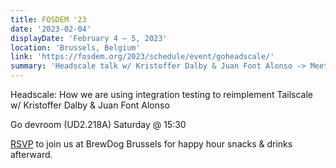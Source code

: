 ```yaml
---
title: FOSDEM '23
date: '2023-02-04'
displayDate: 'February 4 – 5, 2023'
location: 'Brussels, Belgium'
link: 'https://fosdem.org/2023/schedule/event/goheadscale/'
summary: 'Headscale talk w/ Kristoffer Dalby & Juan Font Alonso -> Meetup @ BrewDog Brussels'
---
```


Headscale: How we are using integration testing to reimplement Tailscale w/ Kristoffer Dalby & Juan Font Alonso 

Go devroom (UD2.218A) Saturday @ 15:30

<a href="https://forms.gle/kQHYsmAMAA95LadH6">RSVP</a> to join us at BrewDog Brussels for happy hour snacks & drinks afterward.
